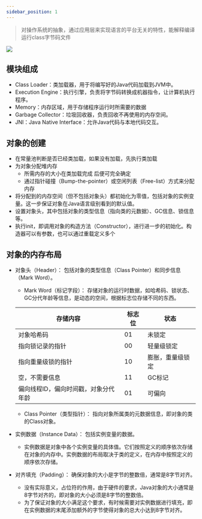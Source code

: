 ```yaml
---
sidebar_position: 1
---
```




> 对操作系统的抽象，通过应用层来实现语言的平台无关的特性，能解释编译运行class字节码文件

<Image width={500} src={基本结构}
/>

## 模块组成
* Class Loader：类加载器，用于将编写好的Java代码加载到JVM中。
* Execution Engine：执行引擎，负责将字节码转换成机器指令，让计算机执行程序。
* Memory：内存区域，用于存储程序运行时所需要的数据
* Garbage Collector：垃圾回收器，负责回收不再使用的内存空间。
* JNI：Java Native Interface：允许Java代码与本地代码交互。

## 对象的创建
* 在常量池判断是否已经类加载，如果没有加载，先执行类加载
* 为对象分配堆内存
  * 所需内存的大小在类加载完成 后便可完全确定
  * 通过指针碰撞（Bump-the-pointer）或空闲列表（Free-list）方式来分配内存
* 将分配到的内存空间（但不包括对象头）都初始化为零值，包括对象的实例变量。这一步保证对象在Java语言级别看到的默认值。
* 设置对象头，其中包括对象的类型信息（指向类的元数据）、GC信息、锁信息等。
* 执行init，即调用对象的构造方法（Constructor），进行进一步的初始化。构造器可以有参数，也可以通过重载定义多个

## 对象的内存布局
* 对象头（Header）： 包括对象的类型信息（Class Pointer）和同步信息（Mark Word）。
  * Mark Word（标记字段）： 存储对象的运行时数据，如哈希码、锁状态、GC分代年龄等信息，是动态的空间，根据标志位存储不同的东西。

  | 存储内容                | 标志位 | 状态       |
  |---------------------|-----|----------|
  | 对象哈希码               | 01  | 未锁定      |
  | 指向锁记录的指针            | 00  | 轻量级锁定    |
  | 指向重量级锁的指针           | 10  | 膨胀，重量级锁定 |
  | 空，不需要信息             | 11  | GC标记     |
  | 偏向线程ID，偏向时间戳，对象分代年龄 | 01  | 可偏向      |

  * Class Pointer（类型指针）： 指向对象所属类的元数据信息，即对象的类的Class对象。
* 实例数据（Instance Data）： 包括实例变量的数据。
  * 实例数据是对象中各个实例变量的具体值。它们按照定义的顺序依次存储在对象的内存中。实例数据的布局取决于类的定义，在内存中按照定义的顺序依次存储。
* 对齐填充（Padding）： 确保对象的大小是字节的整数倍，通常是8字节对齐。
  * 没有实际意义，占位符的作用，由于硬件的要求，Java对象的大小通常是8字节对齐的，即对象的大小必须是8字节的整数倍。
  * 为了保证对象的大小满足这个要求，有时候需要对实例数据进行填充，即在实例数据的末尾添加额外的字节使得对象的总大小达到8字节对齐。